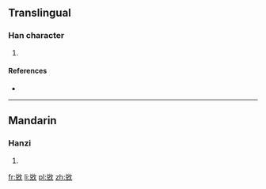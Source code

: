 {{also|敓}}
==Translingual==

===Han character===
{{Han char|rn=66|rad=攴|as=07|sn=11|four=|canj=金山人大 (CUOK), X金山人大 (XCUOK)|ids=⿰[[兑]][[攵]]}}

# {{defn|Han|sort=攴07}}

====References====
* {{Han ref|kx=0472.051|hdz=21463.060|uh=655A|ud=25946}}

----

==Mandarin==

===Hanzi===
{{cmn-hanzi|pin=[[duó]] ([[duo2]]), [[liǎn]] ([[lian3]])|wg=to<sup>2</sup>, lien<sup>3</sup>}}

# {{defn|lang=cmn|sort=攴07}}

[[fr:敚]]
[[li:敚]]
[[pl:敚]]
[[zh:敚]]